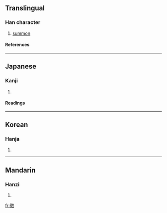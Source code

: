 {{see|徵}}

==Translingual==
===Han character===
{{Han char|rn=60|rad=彳|as=11|sn=14|four=|canj=竹人山土大 (HOUGK), X竹人山土 (XHOUG)}}
# [[summon]]
====References====
{{Han ref|kx=0370.401|dkj=10238|dj=0697.250|hdz=20840.070|uh=5FB4|ud=24500}}
----
==Japanese==
===Kanji===
{{ja-kanji|grade=|rs=彳11}}
# {{defn|Japanese}} 
====Readings====
{{ja-readings|on=[[ちょう]] (chō), [[ち]] (chi)|kun=[[しるし]] (shirushi), [[めす]] (mesu)}}
----
==Korean==
===Hanja===
{{ko-hanja|hangeul=[[징]], [[치]]|eumhun=|rv=jing, chi|mr=ching, ch'i|y=cing, chi}}
# {{defn|Korean}}
----
==Mandarin==
===Hanzi===
{{cmn-hanzi|pin=[[zhēng]] (zheng1), [[zhǐ]] (zhi3)|wg=cheng<sup>1</sup>, chih<sup>3</sup>}}
# {{defn|Mandarin}}

[[fr:徴]]